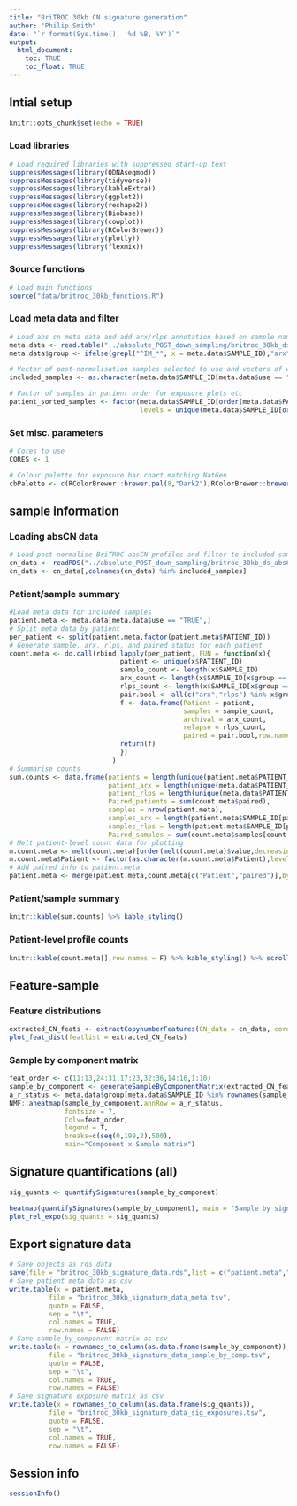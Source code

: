 ```yaml
---
title: "BriTROC 30kb CN signature generation"
author: "Philip Smith"
date: "`r format(Sys.time(), '%d %B, %Y')`"
output: 
  html_document:
    toc: TRUE
    toc_float: TRUE
---
```


## Intial setup

```r
knitr::opts_chunk$set(echo = TRUE)
```

### Load libraries

```r
# Load required libraries with suppressed start-up text
suppressMessages(library(QDNAseqmod))
suppressMessages(library(tidyverse))
suppressMessages(library(kableExtra))
suppressMessages(library(ggplot2))
suppressMessages(library(reshape2))
suppressMessages(library(Biobase))
suppressMessages(library(cowplot))
suppressMessages(library(RColorBrewer))
suppressMessages(library(plotly))
suppressMessages(library(flexmix))
```

### Source functions

```r
# Load main functions
source("data/britroc_30kb_functions.R")
```

### Load meta data and filter

```r
# Load abs cn meta data and add arx/rlps annotation based on sample name prefix
meta.data <- read.table("../absolute_POST_down_sampling/britroc_30kb_ds_abs_fits.tsv",header = T,sep = "\t")
meta.data$group <- ifelse(grepl("^IM_*", x = meta.data$SAMPLE_ID),"arx","rlps")

# Vector of post-normalisation samples selected to use and vectors of which are arx or rlps
included_samples <- as.character(meta.data$SAMPLE_ID[meta.data$use == "TRUE"])

# Factor of samples in patient order for exposure plots etc
patient_sorted_samples <- factor(meta.data$SAMPLE_ID[order(meta.data$PATIENT_ID)],
                                 levels = unique(meta.data$SAMPLE_ID[order(meta.data$PATIENT_ID)]))
```

### Set misc. parameters

```r
# Cores to use
CORES <- 1

# Colour palette for exposure bar chart matching NatGen
cbPalette <- c(RColorBrewer::brewer.pal(8,"Dark2"),RColorBrewer::brewer.pal(9,"Set1"),"black")
```

## sample information
### Loading absCN data

```r
# Load post-normalise BriTROC absCN profiles and filter to included samples
cn_data <- readRDS("../absolute_POST_down_sampling/britroc_30kb_ds_absCopyNumber.rds")
cn_data <- cn_data[,colnames(cn_data) %in% included_samples]
```

### Patient/sample summary

```r
#Load meta data for included samples
patient.meta <- meta.data[meta.data$use == "TRUE",]
# Split meta data by patient
per_patient <- split(patient.meta,factor(patient.meta$PATIENT_ID))
# Generate sample, arx, rlps, and paired status for each patient
count.meta <- do.call(rbind,lapply(per_patient, FUN = function(x){
                            patient <- unique(x$PATIENT_ID)
                            sample_count <- length(x$SAMPLE_ID)
                            arx_count <- length(x$SAMPLE_ID[x$group == "arx"])
                            rlps_count <- length(x$SAMPLE_ID[x$group == "rlps"])
                            pair.bool <- all(c("arx","rlps") %in% x$group)
                            f <- data.frame(Patient = patient,
                                            samples = sample_count,
                                            archival = arx_count,
                                            relapse = rlps_count,
                                            paired = pair.bool,row.names = NULL)
                            return(f)
                            })
                          )
# Summarise counts
sum.counts <- data.frame(patients = length(unique(patient.meta$PATIENT_ID)),
                         patient_arx = length(unique(meta.data$PATIENT_ID[meta.data$group == "arx"])),
                         patient_rlps = length(unique(meta.data$PATIENT_ID[meta.data$group == "rlps"])),
                         Paired_patients = sum(count.meta$paired),
                         samples = nrow(patient.meta),
                         samples_arx = length(patient.meta$SAMPLE_ID[patient.meta$group == "arx"]),
                         samples_rlps = length(patient.meta$SAMPLE_ID[patient.meta$group == "rlps"]),
                         Paired_samples = sum(count.meta$samples[count.meta$paired == "TRUE"]))
# Melt patient-level count data for plotting
m.count.meta <- melt(count.meta)[order(melt(count.meta)$value,decreasing = T),]
m.count.meta$Patient <- factor(as.character(m.count.meta$Patient),levels = unique(as.character(m.count.meta$Patient)))
# Add paired info to patient.meta
patient.meta <- merge(patient.meta,count.meta[c("Patient","paired")],by.x = "PATIENT_ID",by.y = "Patient")
```

### Patient/sample summary

```r
knitr::kable(sum.counts) %>% kable_styling()
```

### Patient-level profile counts

```r
knitr::kable(count.meta[],row.names = F) %>% kable_styling() %>% scroll_box(height = "200px")
```

## Feature-sample

### Feature distributions

```r
extracted_CN_feats <- extractCopynumberFeatures(CN_data = cn_data, cores = CORES)
plot_feat_dist(featlist = extracted_CN_feats)
```

### Sample by component matrix

```r
feat_order <- c(11:13,24:31,17:23,32:36,14:16,1:10)
sample_by_component <- generateSampleByComponentMatrix(extracted_CN_feats)
a_r_status <- meta.data$group[meta.data$SAMPLE_ID %in% rownames(sample_by_component)]
NMF::aheatmap(sample_by_component,annRow = a_r_status,
              fontsize = 7,
              Colv=feat_order,
              legend = T,
              breaks=c(seq(0,199,2),500),
              main="Component x Sample matrix")

```

## Signature quantifications (all)

```r
sig_quants <- quantifySignatures(sample_by_component)

heatmap(quantifySignatures(sample_by_component), main = "Sample by signature matrix",Rowv = NA)
plot_rel_expo(sig_quants = sig_quants)
```

## Export signature data

```r
# Save objects as rds data
save(file = "britroc_30kb_signature_data.rds",list = c("patient.meta","sig_quants","sample_by_component"))
# Save patient meta data as csv
write.table(x = patient.meta,
          file = "britroc_30kb_signature_data_meta.tsv",
          quote = FALSE,
          sep = "\t",
          col.names = TRUE,
          row.names = FALSE)
# Save sample_by_component matrix as csv
write.table(x = rownames_to_column(as.data.frame(sample_by_component)),
          file = "britroc_30kb_signature_data_sample_by_comp.tsv",
          quote = FALSE,
          sep = "\t",
          col.names = TRUE,
          row.names = FALSE)
# Save signature exposure matrix as csv
write.table(x = rownames_to_column(as.data.frame(sig_quants)),
          file = "britroc_30kb_signature_data_sig_exposures.tsv",
          quote = FALSE,
          sep = "\t",
          col.names = TRUE,
          row.names = FALSE)

```

## Session info

```r
sessionInfo()
```
